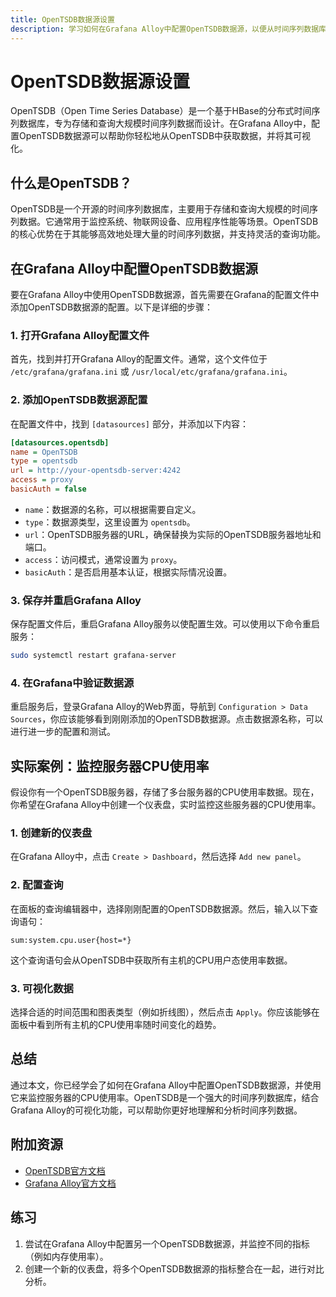```yaml
---
title: OpenTSDB数据源设置
description: 学习如何在Grafana Alloy中配置OpenTSDB数据源，以便从时间序列数据库中获取和可视化数据。
---
```


# OpenTSDB数据源设置

OpenTSDB（Open Time Series Database）是一个基于HBase的分布式时间序列数据库，专为存储和查询大规模时间序列数据而设计。在Grafana Alloy中，配置OpenTSDB数据源可以帮助你轻松地从OpenTSDB中获取数据，并将其可视化。

## 什么是OpenTSDB？

OpenTSDB是一个开源的时间序列数据库，主要用于存储和查询大规模的时间序列数据。它通常用于监控系统、物联网设备、应用程序性能等场景。OpenTSDB的核心优势在于其能够高效地处理大量的时间序列数据，并支持灵活的查询功能。

## 在Grafana Alloy中配置OpenTSDB数据源

要在Grafana Alloy中使用OpenTSDB数据源，首先需要在Grafana的配置文件中添加OpenTSDB数据源的配置。以下是详细的步骤：

### 1. 打开Grafana Alloy配置文件

首先，找到并打开Grafana Alloy的配置文件。通常，这个文件位于 `/etc/grafana/grafana.ini` 或 `/usr/local/etc/grafana/grafana.ini`。

### 2. 添加OpenTSDB数据源配置

在配置文件中，找到 `[datasources]` 部分，并添加以下内容：

```ini
[datasources.opentsdb]
name = OpenTSDB
type = opentsdb
url = http://your-opentsdb-server:4242
access = proxy
basicAuth = false
```

- `name`：数据源的名称，可以根据需要自定义。
- `type`：数据源类型，这里设置为 `opentsdb`。
- `url`：OpenTSDB服务器的URL，确保替换为实际的OpenTSDB服务器地址和端口。
- `access`：访问模式，通常设置为 `proxy`。
- `basicAuth`：是否启用基本认证，根据实际情况设置。

### 3. 保存并重启Grafana Alloy

保存配置文件后，重启Grafana Alloy服务以使配置生效。可以使用以下命令重启服务：

```bash
sudo systemctl restart grafana-server
```

### 4. 在Grafana中验证数据源

重启服务后，登录Grafana Alloy的Web界面，导航到 `Configuration > Data Sources`，你应该能够看到刚刚添加的OpenTSDB数据源。点击数据源名称，可以进行进一步的配置和测试。

## 实际案例：监控服务器CPU使用率

假设你有一个OpenTSDB服务器，存储了多台服务器的CPU使用率数据。现在，你希望在Grafana Alloy中创建一个仪表盘，实时监控这些服务器的CPU使用率。

### 1. 创建新的仪表盘

在Grafana Alloy中，点击 `Create > Dashboard`，然后选择 `Add new panel`。

### 2. 配置查询

在面板的查询编辑器中，选择刚刚配置的OpenTSDB数据源。然后，输入以下查询语句：

```plaintext
sum:system.cpu.user{host=*}
```

这个查询语句会从OpenTSDB中获取所有主机的CPU用户态使用率数据。

### 3. 可视化数据

选择合适的时间范围和图表类型（例如折线图），然后点击 `Apply`。你应该能够在面板中看到所有主机的CPU使用率随时间变化的趋势。

## 总结

通过本文，你已经学会了如何在Grafana Alloy中配置OpenTSDB数据源，并使用它来监控服务器的CPU使用率。OpenTSDB是一个强大的时间序列数据库，结合Grafana Alloy的可视化功能，可以帮助你更好地理解和分析时间序列数据。

## 附加资源

- [OpenTSDB官方文档](http://opentsdb.net/docs/build/html/index.html)
- [Grafana Alloy官方文档](https://grafana.com/docs/grafana/latest/)

## 练习

1. 尝试在Grafana Alloy中配置另一个OpenTSDB数据源，并监控不同的指标（例如内存使用率）。
2. 创建一个新的仪表盘，将多个OpenTSDB数据源的指标整合在一起，进行对比分析。
